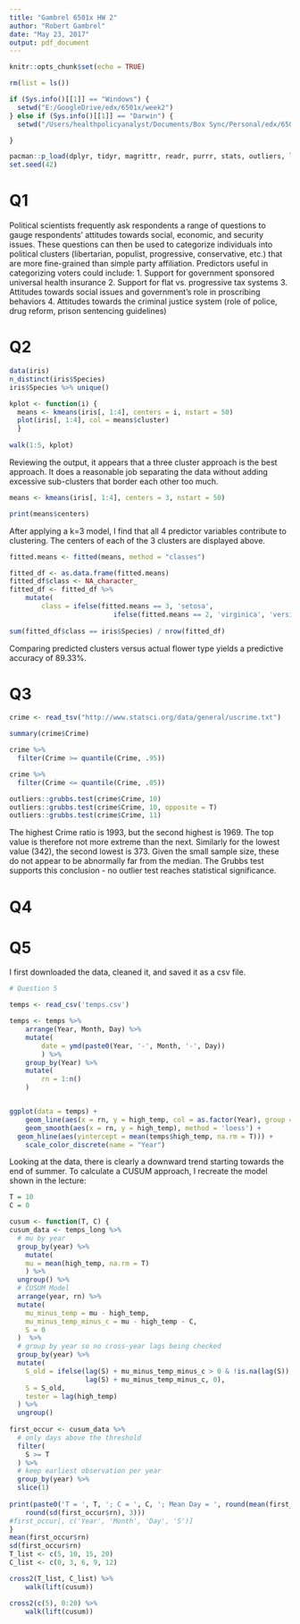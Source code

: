 ```yaml
---
title: "Gambrel 6501x HW 2"
author: "Robert Gambrel"
date: "May 23, 2017"
output: pdf_document
---
```


```r
knitr::opts_chunk$set(echo = TRUE)
```

```r
rm(list = ls())

if (Sys.info()[[1]] == "Windows") {
  setwd("E:/GoogleDrive/edx/6501x/week2")
} else if (Sys.info()[[1]] == "Darwin") {
  setwd("/Users/healthpolicyanalyst/Documents/Box Sync/Personal/edx/6501x/week2")

}

pacman::p_load(dplyr, tidyr, magrittr, readr, purrr, stats, outliers, lubridate, ggplot2)
set.seed(42)
``` 
# Q1

Political scientists frequently ask respondents a range of questions to gauge respondents' attitudes towards social, economic, and security issues. These questions can then be used to categorize individuals into political clusters (libertarian, populist, progressive, conservative, etc.) that are more fine-grained than simple party affiliation. Predictors useful in categorizing voters could include:
1. Support for government sponsored universal health insurance
2. Support for flat vs. progressive tax systems
3. Attitudes towards social issues and government's role in proscribing behaviors
4. Attitudes towards the criminal justice system (role of police, drug reform, prison sentencing guidelines)

# Q2

```r
data(iris)
n_distinct(iris$Species)
iris$Species %>% unique()

kplot <- function(i) {
  means <- kmeans(iris[, 1:4], centers = i, nstart = 50)
  plot(iris[, 1:4], col = means$cluster)
  }
  
walk(1:5, kplot)
```
Reviewing the output, it appears that a three cluster approach is the best approach. It does a reasonable job separating the data without adding excessive sub-clusters that border each other too much.

```r
means <- kmeans(iris[, 1:4], centers = 3, nstart = 50)

print(means$centers)
```
After applying a k=3 model, I find that all 4 predictor variables contribute to clustering. The centers of each of the 3 clusters are displayed above.

```r
fitted.means <- fitted(means, method = "classes")

fitted_df <- as.data.frame(fitted.means)
fitted_df$class <- NA_character_
fitted_df <- fitted_df %>%
    mutate(
        class = ifelse(fitted.means == 3, 'setosa', 
                          ifelse(fitted.means == 2, 'virginica', 'versicolor')))
                          
sum(fitted_df$class == iris$Species) / nrow(fitted_df)
```
Comparing predicted clusters versus actual flower type yields a predictive accuracy of 89.33%.

# Q3
```r
crime <- read_tsv("http://www.statsci.org/data/general/uscrime.txt")

summary(crime$Crime)

crime %>%
  filter(Crime >= quantile(Crime, .95))

crime %>%
  filter(Crime <= quantile(Crime, .05))

outliers::grubbs.test(crime$Crime, 10)
outliers::grubbs.test(crime$Crime, 10, opposite = T)
outliers::grubbs.test(crime$Crime, 11)
```

The highest Crime ratio is 1993, but the second highest is 1969. The top value is therefore not more extreme than the next. Similarly for the lowest value (342), the second lowest is 373. Given the small sample size, these do not appear to be abnormally far from the median. The Grubbs test supports this conclusion - no outlier test reaches statistical significance.


# Q4

# Q5
I first downloaded the data, cleaned it, and saved it as a csv file.
```r
# Question 5

temps <- read_csv('temps.csv')

temps <- temps %>%
	arrange(Year, Month, Day) %>%
	mutate(
		date = ymd(paste0(Year, '-', Month, '-', Day))
		) %>%
	group_by(Year) %>%
	mutate(
		rn = 1:n()
	)


ggplot(data = temps) +
	geom_line(aes(x = rn, y = high_temp, col = as.factor(Year), group = Year)) +
	geom_smooth(aes(x = rn, y = high_temp), method = 'loess') +
  geom_hline(aes(yintercept = mean(temps$high_temp, na.rm = T))) +
	scale_color_discrete(name = "Year")
```
Looking at the data, there is clearly a downward trend starting towards the end of summer. To calculate a CUSUM approach, I recreate the model shown in the lecture:

```r
  
T = 10
C = 0

cusum <- function(T, C) {
cusum_data <- temps_long %>%
  # mu by year
  group_by(year) %>%
    mutate(
    mu = mean(high_temp, na.rm = T)
    ) %>%
  ungroup() %>%
  # CUSUM Model
  arrange(year, rn) %>%
  mutate(
    mu_minus_temp = mu - high_temp,
    mu_minus_temp_minus_c = mu - high_temp - C,
    S = 0
  )  %>%
  # group by year so no cross-year lags being checked
  group_by(year) %>%
  mutate(
    S_old = ifelse(lag(S) + mu_minus_temp_minus_c > 0 & !is.na(lag(S)),
                   lag(S) + mu_minus_temp_minus_c, 0),
    S = S_old,
    tester = lag(high_temp)
  ) %>%
  ungroup()
  
first_occur <- cusum_data %>% 
  # only days above the threshold
  filter(
    S >= T
  ) %>%
  # keep earliest observation per year
  group_by(year) %>%
  slice(1)
  
print(paste0('T = ', T, '; C = ', C, '; Mean Day = ', round(mean(first_occur$rn), 3),'; s.d. Day = ', 
	round(sd(first_occur$rn), 3)))
#first_occur[, c('Year', 'Month', 'Day', 'S')]
}
mean(first_occur$rn)
sd(first_occur$rn)
T_list <- c(5, 10, 15, 20)
C_list <- c(0, 3, 6, 9, 12)

cross2(T_list, C_list) %>%
	walk(lift(cusum))

cross2(c(5), 0:20) %>%
	walk(lift(cusum))
```
